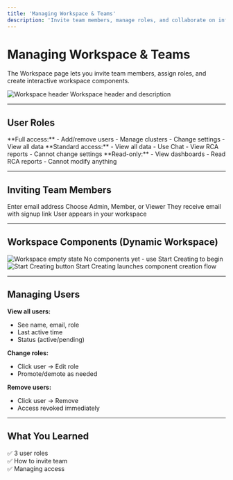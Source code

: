 ```yaml
---
title: 'Managing Workspace & Teams'
description: 'Invite team members, manage roles, and collaborate on infrastructure reliability'
---
```


# Managing Workspace & Teams

The Workspace page lets you invite team members, assign roles, and create interactive workspace components.

<Frame>
  <img
    src="/images/using/using-workspace-01-header.png"
    alt="Workspace header"
  />
  <Caption>Workspace header and description</Caption>
</Frame>

---

## User Roles

<CardGroup cols={3}>
  <Card title="Admin" icon="crown">
    **Full access:**
    - Add/remove users
    - Manage clusters
    - Change settings
    - View all data
  </Card>

  <Card title="Member" icon="user">
    **Standard access:**
    - View all data
    - Use Chat
    - View RCA reports
    - Cannot change settings
  </Card>

  <Card title="Viewer" icon="eye">
    **Read-only:**
    - View dashboards
    - Read RCA reports
    - Cannot modify anything
  </Card>
</CardGroup>

---

## Inviting Team Members

<Steps>
  <Step title="Click Invite User">
    Enter email address
  </Step>

  <Step title="Select Role">
    Choose Admin, Member, or Viewer
  </Step>

  <Step title="Send Invitation">
    They receive email with signup link
  </Step>

  <Step title="They Accept">
    User appears in your workspace
  </Step>
</Steps>

---

## Workspace Components (Dynamic Workspace)

<Frame>
  <img
    src="/images/using/using-workspace-02-empty-state.png"
    alt="Workspace empty state"
  />
  <Caption>No components yet - use Start Creating to begin</Caption>
</Frame>

<Frame>
  <img
    src="/images/using/using-workspace-03-start-creating.png"
    alt="Start Creating button"
  />
  <Caption>Start Creating launches component creation flow</Caption>
</Frame>

---

## Managing Users

**View all users:**
- See name, email, role
- Last active time
- Status (active/pending)

**Change roles:**
- Click user → Edit role
- Promote/demote as needed

**Remove users:**
- Click user → Remove
- Access revoked immediately

---

## What You Learned

✅ 3 user roles  
✅ How to invite team  
✅ Managing access  

